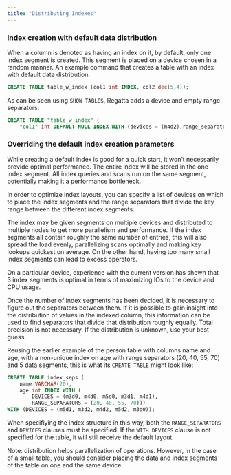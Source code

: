 ```yaml
---
title: "Distributing Indexes"
---
```


### Index creation with default data distribution

When a column is denoted as having an index on it, by default, only one index segment is created. This segment is placed on a device chosen in a random manner. An example command that creates a table with an index with default data distribution:

```sql
CREATE TABLE table_w_index (col1 int INDEX, col2 dec(5,4));
```

As can be seen using `SHOW TABLES`, Regatta adds a device and empty range separators:

```sql
CREATE TABLE "table_w_index" (
	"col1" int DEFAULT NULL INDEX WITH (devices = (m4d2),range_separators = ()), …)
```

### Overriding the default index creation parameters

While creating a default index is good for a quick start, it won’t necessarily provide optimal performance. The entire index will be stored in the one index segment. All index queries and scans run on the same segment, potentially making it a performance bottleneck.

In order to optimize index layouts, you can specify a list of devices on which to place the index segments and the range separators that divide the key range between the different index segments.

The index may be given segments on multiple devices and distributed to multiple nodes to get more parallelism and performance. If the index segments all contain roughly the same number of entries, this will also spread the load evenly, parallelizing scans optimally and making key lookups quickest on average. On the other hand, having too many small index segments can lead to excess operators.

On a particular device, experience with the current version has shown that 3 index segments is optimal in terms of maximizing IOs to the device and CPU usage.

Once the number of index segments has been decided, it is necessary to figure out the separators between them. If it is possible to gain insight into the distribution of values in the indexed column, this information can be used to find separators that divide that distribution roughly equally. Total precision is not necessary. If the distribution is unknown, use your best guess.

Reusing the earlier example of the person table with columns name and age, with a non-unique index on age with range separators (20, 40, 55, 70) and 5 data segments, this is what its `CREATE TABLE` might look like:

```sql
CREATE TABLE index_seps (
	name VARCHAR(20),
	age int INDEX WITH (
		DEVICES = (m3d0, m4d0, m5d0, m3d1, m4d1),
		RANGE_SEPARATORS = (20, 40, 55, 70)))
WITH (DEVICES = (m5d1, m3d2, m4d2, m5d2, m3d0));
```

When specifiying the index structure in this way, both the `RANGE_SEPARATORS` and `DEVICES` clauses must be specified. If the `WITH DEVICES` clause is not specified for the table, it will still receive the default layout.

<Note>
  Note: distribution helps parallelization of operations. However, in the case
  of a small table, you should consider placing the data and index segments of
  the table on one and the same device.
</Note>
